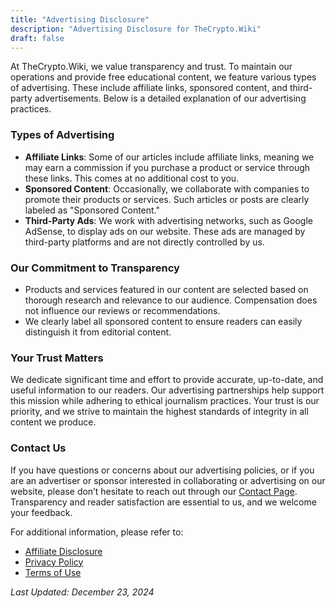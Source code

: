 ```yaml
---
title: "Advertising Disclosure"
description: "Advertising Disclosure for TheCrypto.Wiki"
draft: false
---
```


At TheCrypto.Wiki, we value transparency and trust. To maintain our operations and provide free educational content, we feature various types of advertising. These include affiliate links, sponsored content, and third-party advertisements. Below is a detailed explanation of our advertising practices.

### Types of Advertising

- **Affiliate Links**: Some of our articles include affiliate links, meaning we may earn a commission if you purchase a product or service through these links. This comes at no additional cost to you.
- **Sponsored Content**: Occasionally, we collaborate with companies to promote their products or services. Such articles or posts are clearly labeled as "Sponsored Content."
- **Third-Party Ads**: We work with advertising networks, such as Google AdSense, to display ads on our website. These ads are managed by third-party platforms and are not directly controlled by us.

### Our Commitment to Transparency

- Products and services featured in our content are selected based on thorough research and relevance to our audience. Compensation does not influence our reviews or recommendations.
- We clearly label all sponsored content to ensure readers can easily distinguish it from editorial content.

### Your Trust Matters

We dedicate significant time and effort to provide accurate, up-to-date, and useful information to our readers. Our advertising partnerships help support this mission while adhering to ethical journalism practices. Your trust is our priority, and we strive to maintain the highest standards of integrity in all content we produce.

### Contact Us

If you have questions or concerns about our advertising policies, or if you are an advertiser or sponsor interested in collaborating or advertising on our website, please don’t hesitate to reach out through our [Contact Page](/contact). Transparency and reader satisfaction are essential to us, and we welcome your feedback.

For additional information, please refer to:

- [Affiliate Disclosure](/affiliate-disclosure)
- [Privacy Policy](/privacy-policy)
- [Terms of Use](/terms)

_Last Updated: December 23, 2024_
